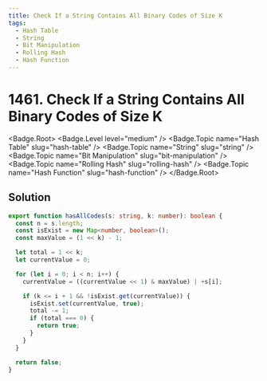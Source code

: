 ```yaml
---
title: Check If a String Contains All Binary Codes of Size K
tags:
  - Hash Table
  - String
  - Bit Manipulation
  - Rolling Hash
  - Hash Function
---
```


# 1461. Check If a String Contains All Binary Codes of Size K

<Badge.Root>
  <Badge.Level level="medium" />
  <Badge.Topic name="Hash Table" slug="hash-table" />
  <Badge.Topic name="String" slug="string" />
  <Badge.Topic name="Bit Manipulation" slug="bit-manipulation" />
  <Badge.Topic name="Rolling Hash" slug="rolling-hash" />
  <Badge.Topic name="Hash Function" slug="hash-function" />
</Badge.Root>

## Solution

```typescript filename="solution.ts" copy
export function hasAllCodes(s: string, k: number): boolean {
  const n = s.length;
  const isExist = new Map<number, boolean>();
  const maxValue = (1 << k) - 1;

  let total = 1 << k;
  let currentValue = 0;

  for (let i = 0; i < n; i++) {
    currentValue = ((currentValue << 1) & maxValue) | +s[i];

    if (k <= i + 1 && !isExist.get(currentValue)) {
      isExist.set(currentValue, true);
      total -= 1;
      if (total === 0) {
        return true;
      }
    }
  }

  return false;
}
```

<ProblemLink
  codingSite="leetcode"
  href="https://leetcode.com/problems/check-if-a-string-contains-all-binary-codes-of-size-k/"
  title="Check If a String Contains All Binary Codes of Size K"
/>
